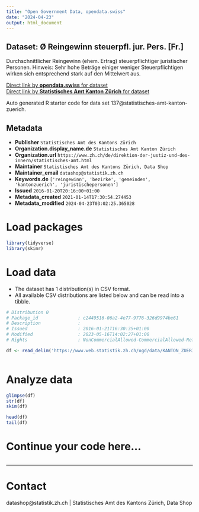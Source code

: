 ```yaml
---
title: "Open Government Data, opendata.swiss"
date: "2024-04-23"
output: html_document
---
```


## Dataset: Ø Reingewinn steuerpfl. jur. Pers. [Fr.]

Durchschnittlicher Reingewinn (ehem. Ertrag) steuerpflichtiger juristischer Personen. Hinweis: Sehr hohe Beträge einiger weniger Steuerpflichtigen wirken sich entsprechend stark auf den Mittelwert aus.

[Direct link by **opendata.swiss** for dataset](https://opendata.swiss/de/dataset/o-reingewinn-steuerpfl-jur-pers-fr)<br>
[Direct link by **Statistisches Amt Kanton Zürich** for dataset](https://www.zh.ch/de/politik-staat/gemeinden/gemeindeportraet.html)

Auto generated R starter code for data set 137@statistisches-amt-kanton-zuerich.

## Metadata

- **Publisher** `Statistisches Amt des Kantons Zürich`
- **Organization.display_name.de** `Statistisches Amt Kanton Zürich`
- **Organization.url** `https://www.zh.ch/de/direktion-der-justiz-und-des-innern/statistisches-amt.html`
- **Maintainer** `Statistisches Amt des Kantons Zürich, Data Shop`
- **Maintainer_email** `datashop@statistik.zh.ch`
- **Keywords.de** `['reingewinn', 'bezirke', 'gemeinden', 'kantonzuerich', 'juristischepersonen']`
- **Issued** `2016-01-20T20:16:00+01:00`
- **Metadata_created** `2021-01-14T17:30:54.274453`
- **Metadata_modified** `2024-04-23T03:02:25.365028`


# Load packages

```r

library(tidyverse)
library(skimr)

```

# Load data

-   The dataset has 1 distribution(s) in CSV format.
-   All available CSV distributions are listed below and can be read into a tibble.

```r

# Distribution 0
# Package_id               : c2449516-06a2-4e77-9776-326d9974be61
# Description              : 
# Issued                   : 2016-01-21T16:30:35+01:00
# Modified                 : 2023-05-16T14:02:27+01:00
# Rights                   : NonCommercialAllowed-CommercialAllowed-ReferenceRequired

df <- read_delim('https://www.web.statistik.zh.ch/ogd/data/KANTON_ZUERICH_278.csv')



```

# Analyze data

```r

glimpse(df)
str(df)
skim(df)

head(df)
tail(df)

```

# Continue your code here...

```r

```

------------------------------------------------------------------------

# Contact

datashop@statistik.zh.ch | Statistisches Amt des Kantons Zürich, Data Shop

